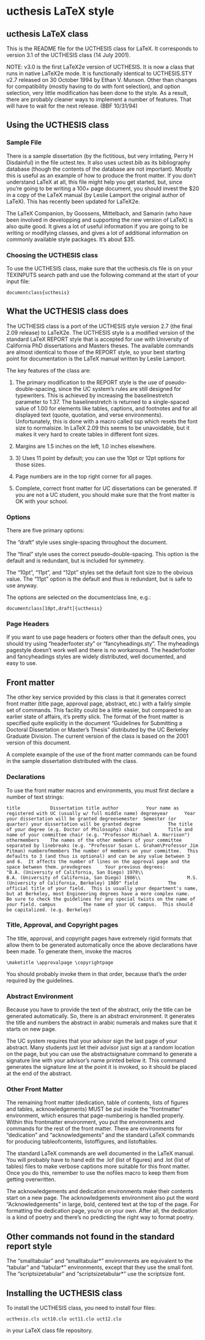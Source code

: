 # ucthesis LaTeX style

## ucthesis LaTeX class

This is the README file for the UCTHESIS class for LaTeX. It corresponds
to version 3.1 of the UCTHESIS class (14 July 2001).

NOTE: v3.0 is the first LaTeX2e version of UCTHESIS. It is now a class
that runs in native LaTeX2e mode. It is functionally identical to
UCTHESIS.STY v2.7 released on 30 October 1994 by Ethan V. Munson. Other
than changes for compatibility (mostly having to do with font
selection), and option selection, very little modification has been done
to the style. As a result, there are probably cleaner ways to implement
a number of features. That will have to wait for the next release. (BBF
10/31/94)

## Using the UCTHESIS class

### Sample File

There is a sample dissertation (by the fictitious, but very irritating,
Perry H Disdainful) in the file uctest.tex. It also uses uctest.bib as
its bibliography database (though the contents of the database are not
important). Mostly this is useful as an example of how to produce the
front matter. If you don't understand LaTeX at all, this file might help
you get started, but, since you're going to be writing a 100+ page
document, you should invest the $20 in a copy of the LaTeX manual (by
Leslie Lamport the original author of LaTeX). This has recently been
updated for LaTeX2e.

The LaTeX Companion, by Goossens, Mittelbach, and Samarin (who have been
involved in developping and supporting the new version of LaTeX) is also
quite good. It gives a lot of useful information if you are going to be
writing or modifying classes, and gives a lot of additional information
on commonly available style packages. It's about $35.

### Choosing the UCTHESIS class

To use the UCTHESIS class, make sure that the ucthesis.cls file is on
your TEXINPUTS search path and use the following command at the start of
your input file:

    documentclass{ucthesis}

## What the UCTHESIS class does

The UCTHESIS class is a port of the UCTHESIS style version 2.7 (the
final 2.09 release) to LaTeX2e. The UCTHESIS style is a modified version
of the standard LaTeX REPORT style that is accepted for use with
University of California PhD dissertations and Masters theses. The
available commands are almost identical to those of the REPORT style, so
your best starting point for documentation is the LaTeX manual written
by Leslie Lamport.

The key features of the class are:

1.  The primary modification to the REPORT style is the use of
    pseudo-double-spacing, since the UC system's rules are still
    designed for typewriters. This is achieved by increasing the
    baselinestretch parameter to 1.37. The baselinestretch is returned
    to a single-spaced value of 1.00 for elements like tables, captions,
    and footnotes and for all displayed text (quote, quotation, and
    verse environments). Unfortunately, this is done with a macro called
    ssp which resets the font size to normalsize. In LaTeX 2.09 this
    seems to be unavoidable, but it makes it very hard to create tables
    in different font sizes.

2.  Margins are 1.5 inches on the left, 1.0 inches elsewhere.

3.  3\) Uses 11 point by default; you can use the 10pt or 12pt options
    for those sizes.

4.  Page numbers are in the top right corner for all pages.

5.  Complete, correct front matter for UC dissertations can be
    generated. If you are not a UC student, you should make sure that
    the front matter is OK with your school.

### Options

There are five primary options:

The "draft" style uses single-spacing throughout the document.

The "final" style uses the correct pseudo-double-spacing. This option is
the default and is redundant, but is included for symmetry.

The "10pt", "11pt", and "12pt" styles set the default font size to the
obvious value. The "11pt" option is the default and thus is redundant,
but is safe to use anyway.

The options are selected on the documentclass line, e.g.:

    documentclass[10pt,draft]{ucthesis}

### Page Headers

If you want to use page headers or footers other than the default ones,
you should try using "headerfooter.sty" or "fancyheadings.sty". The
myheadings pagestyle doesn't work well and there is no workaround. The
headerfooter and fancyheadings styles are widely distributed, well
documented, and easy to use.

## Front matter

The other key service provided by this class is that it generates
correct front matter (title page, approval page, abstract, etc.) with a
failrly simple set of commands. This facility could be a little easier,
but compared to an earlier state of affairs, it's pretty slick. The
format of the front matter is specified quite explicitly in the document
"Guidelines for Submitting a Doctoral Dissertation or Master's Thesis"
distributed by the UC Berkeley Graduate Division. The current version of
the class is based on the 2001 version of this document.

A complete example of the use of the front matter commands can be found
in the sample dissertation distributed with the class.

### Declarations

To use the front matter macros and environments, you must first declare
a number of text strings:

    title           Dissertation title author          Your name as registered with UC (usually w/ full middle name) degreeyear      Year your dissertation will be granted degreesemester  Semester (or quarter) your dissertation will be granted degree          The title of your degree (e.g. Doctor of Philosophy) chair           Title and name of your committee chair (e.g. "Professor Michael A. Harrison") othermembers    The names of the other members of your committee separated by linebreaks (e.g. "Professor Susan L. Graham\Professor Jim Pitman) numberofmembers The number of members on your committee.  This defaults to 3 (and thus is optional) and can be any value between 3 and 6.  It affects the number of lines on the approval page and the space between them. prevdegrees     Your previous degrees:                 "B.A. (University of California, San Diego) 1978\\                 B.A. (University of California, San Diego) 1986\\                 M.S. (University of California, Berkeley) 1989" field           The official title of your field.  This is usually your department's name, but at Berkeley, most Engineering degrees have a more complex name.  Be sure to check the guidelines for any special twists on the name of your field. campus          The name of your UC campus.  This should be capitalized. (e.g. Berkeley) 

### Title, Approval, and Copyright pages

The title, approval, and copyright pages have extremely rigid formats
that allow them to be generated automatically once the above
declarations have been made. To generate them, invoke the macros

    \maketitle \approvalpage \copyrightpage

You should probably invoke them in that order, because that's the order
required by the guidelines.

### Abstract Environment

Because you have to provide the text of the abstract, only the title can
be generated automatically. So, there is an abstract environment. It
generates the title and numbers the abstract in arabic numerals and
makes sure that it starts on new page.

The UC system requires that your advisor sign the last page of your
abstract. Many students just let their advisor just sign at a random
location on the page, but you can use the abstractsignature command to
generate a signature line with your advisor's name printed below it.
This command generates the signature line at the point it is invoked, so
it should be placed at the end of the abstract.

### Other Front Matter

The remaining front matter (dedication, table of contents, lists of
figures and tables, acknowledgements) MUST be put inside the
"frontmatter" environment, which ensures that page-numbering is handled
properly. Within this frontmatter environment, you put the environments
and commands for the rest of the front matter. There are environments
for "dedication" and "acknowledgements" and the standard LaTeX commands
for producing tableofcontents, listoffigures, and listoftables.

The standard LaTeX commands are well documented in the LaTeX manual. You
will probably have to hand edit the .lof (list of figures) and .lot
(list of tables) files to make verbose captions more suitable for this
front matter. Once you do this, remember to use the nofiles macro to
keep them from getting overwritten.

The acknowledgements and dedication environments make their contents
start on a new page. The acknowledgements environment also put the word
"Acknowledgements" in large, bold, centered text at the top of the page.
For formatting the dedication page, you're on your own. After all, the
dedication is a kind of poetry and there's no predicting the right way
to format poetry.

## Other commands not found in the standard report style

The "smalltabular" and "smalltabular\*" environments are equivalent to
the "tabular" and "tabular\*" environments, except that they use the
small font. The "scriptsizetabular" and "scriptsizetabular\*" use the
scriptsize font.

## Installing the UCTHESIS class

To install the UCTHESIS class, you need to install four files:

    ucthesis.cls uct10.clo uct11.clo uct12.clo

in your LaTeX class file repository.
